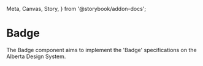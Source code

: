   Meta,
  Canvas,
  Story,
} from '@storybook/addon-docs';


<Meta title="Components/Badge"  />

# Badge

The Badge component aims to implement the 'Badge' specifications on the Alberta Design System.

<goa-badge content="Badge Component" type="success" icon></goa-badge>

